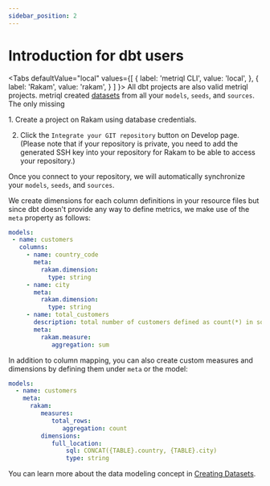 ```yaml
---
sidebar_position: 2
---
```


# Introduction for dbt users

<Tabs
  defaultValue="local"
  values={[
    { label: 'metriql CLI', value: 'local', },
    { label: 'Rakam', value: 'rakam', }
  ]
}>
<TabItem value="local">
  All dbt projects are also valid metriql projects. metriql created [datasets](/creating-datasets) from all your `models`, `seeds`, and `sources`. The only missing 
</TabItem>

<TabItem value="rakam">
1. Create a project on Rakam using database credentials.


2. Click the `Integrate your GIT repository` button on Develop page. (Please note that if your repository is private, you need to add the generated SSH key into your repository for Rakam to be able to access your repository.)

Once you connect to your repository, we will automatically synchronize your `models`, `seeds`, and `sources`.
</TabItem>
</Tabs>

We create dimensions for each column definitions in your resource files but since dbt doesn't provide any way to define metrics, we make use of the `meta` property as follows:

```yml
models:
 - name: customers
   columns:
     - name: country_code
       meta:
         rakam.dimension:
           type: string
     - name: city
       meta:
         rakam.dimension:
           type: string
     - name: total_customers
       description: total number of customers defined as count(*) in sql
       meta:
         rakam.measure:
    	    aggregation: sum
```

In addition to column mapping, you can also create custom measures and dimensions by defining them under `meta` or the model:

```yml
models:
  - name: customers
    meta:
      rakam:
         measures:
            total_rows:
               aggregation: count
         dimensions:
            full_location:
	            sql: CONCAT({TABLE}.country, {TABLE}.city)   
	            type: string
```

You can learn more about the data modeling concept in [Creating Datasets](/creating-datasets).